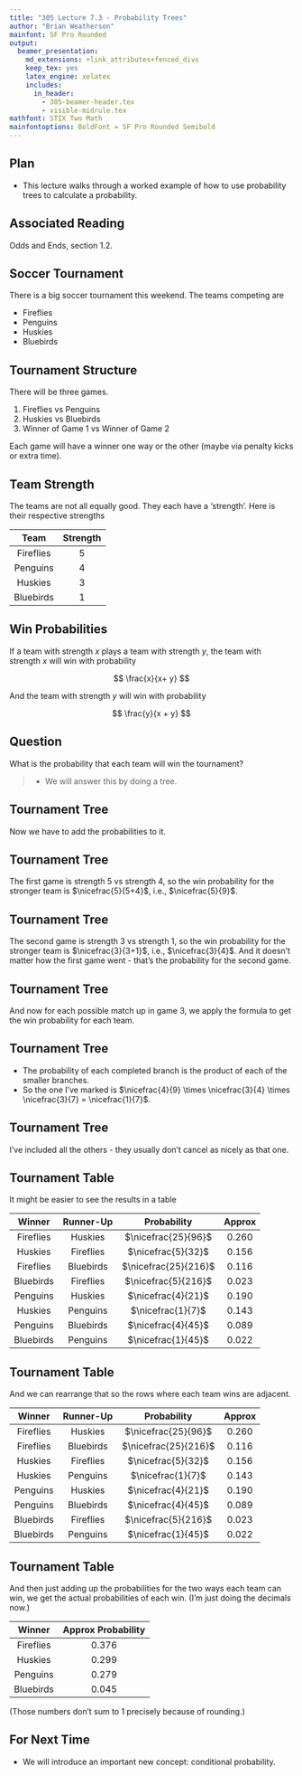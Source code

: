 ```yaml
---
title: "305 Lecture 7.3 - Probability Trees"
author: "Brian Weatherson"
mainfont: SF Pro Rounded
output:
  beamer_presentation:
    md_extensions: +link_attributes+fenced_divs
    keep_tex: yes
    latex_engine: xelatex
    includes:
      in_header: 
        - 305-beamer-header.tex
        - visible-midrule.tex
mathfont: STIX Two Math
mainfontoptions: BoldFont = SF Pro Rounded Semibold
---
```


## Plan

- This lecture walks through a worked example of how to use probability trees to calculate a probability.

## Associated Reading

Odds and Ends, section 1.2.

## Soccer Tournament

There is a big soccer tournament this weekend. The teams competing are

- Fireflies
- Penguins
- Huskies
- Bluebirds

## Tournament Structure

There will be three games.

1. Fireflies vs Penguins
2. Huskies vs Bluebirds
3. Winner of Game 1 vs Winner of Game 2

Each game will have a winner one way or the other (maybe via penalty kicks or extra time).

## Team Strength

The teams are not all equally good. They each have a 'strength'. Here is their respective strengths

 Team        Strength
----------- ---------- 
 Fireflies      5
 Penguins       4
 Huskies        3
 Bluebirds      1

## Win Probabilities

If a team with strength $x$ plays a team with strength $y$, the team with strength $x$ will win with probability

$$
\frac{x}{x+ y}
$$

\bigskip

And the team with strength $y$ will win with probability

$$
\frac{y}{x + y}
$$

## Question

What is the probability that each team will win the tournament?

> - We will answer this by doing a tree.

## Tournament Tree {.fragile}

\newcommand{\pictext}[3]{
\put(#1, #2){\makebox(0, 0)[b]{#3}}}
\setlength{\unitlength}{0.9pt}
\begin{picture}(350, 150)
\pictext{175}{0}{G1}
\put(175, 12){\circle{4}}\put(173, 13){\line(-2, 1){69}}
\put(177, 13){\line(2, 1){69}}
\pictext{135}{20}{F}
\pictext{215}{20}{P}
\pictext{105}{33}{G2}
\put(105, 47){\circle*{4}}
\put(105, 47){\line(-1, 1){35}}
\put(105, 47){\line(1, 1){35}}
\pictext{80}{55}{H}
\pictext{130}{55}{B}
\pictext{245}{33}{G2}
\put(245, 47){\circle*{4}}
\put(245, 47){\line(-1, 1){35}}
\put(245, 47){\line(1, 1){35}}
\pictext{220}{55}{H}
\pictext{270}{55}{B}
\pictext{70}{66}{G3}
\put(70, 82){\circle*{4}}
\put(70, 82){\line(-1, 2){20}}
%\pictext{50}{125}{$\mathpzc{L}$}
\put(70, 82){\line(1, 2){20}}
%\pictext{90}{125}{$\mathpzc{L}$}
\pictext{55}{95}{F}
\pictext{85}{95}{H}
\pictext{140}{66}{G3}
\put(140, 82){\circle*{4}}
\put(140, 82){\line(-1, 2){20}}
%\pictext{120}{125}{$\mathpzc{L}$}
\put(140, 82){\line(1, 2){20}}
%\pictext{160}{125}{$\mathpzc{W}$}
\pictext{125}{95}{F}
\pictext{155}{95}{B}
\pictext{210}{66}{G3}
\put(210, 82){\circle*{4}}
\put(210, 82){\line(-1, 2){20}}
%\pictext{190}{125}{$\mathpzc{L}$}
\put(210, 82){\line(1, 2){20}}
%\pictext{230}{125}{$\mathpzc{W}$}
\pictext{195}{95}{P}
\pictext{225}{95}{H}
\pictext{280}{66}{G3}
\put(280, 82){\circle*{4}}
\put(280, 82){\line(-1, 2){20}}
%\pictext{260}{125}{$\mathpzc{W}$}
\put(280, 82){\line(1, 2){20}}
%\pictext{300}{125}{$\mathpzc{L}$}
\pictext{265}{95}{P}
\pictext{295}{95}{B}
\end{picture}

\pause

Now we have to add the probabilities to it.

## Tournament Tree {.fragile}

\setlength{\unitlength}{0.9pt}
\begin{picture}(350, 150)
\pictext{175}{0}{G1}
\put(175, 12){\circle{4}}\put(173, 13){\line(-2, 1){69}}
\put(177, 13){\line(2, 1){69}}
\pictext{135}{20}{F}
\pictext{135}{8}{$\nicefrac{5}{9}$}
\pictext{215}{20}{P}
\pictext{215}{8}{$\nicefrac{4}{9}$}
\pictext{105}{33}{G2}
\put(105, 47){\circle*{4}}
\put(105, 47){\line(-1, 1){35}}
\put(105, 47){\line(1, 1){35}}
\pictext{80}{55}{H}
\pictext{130}{55}{B}
\pictext{245}{33}{G2}
\put(245, 47){\circle*{4}}
\put(245, 47){\line(-1, 1){35}}
\put(245, 47){\line(1, 1){35}}
\pictext{220}{55}{H}
\pictext{270}{55}{B}
\pictext{70}{66}{G3}
\put(70, 82){\circle*{4}}
\put(70, 82){\line(-1, 2){20}}
%\pictext{50}{125}{$\mathpzc{L}$}
\put(70, 82){\line(1, 2){20}}
%\pictext{90}{125}{$\mathpzc{L}$}
\pictext{55}{95}{F}
\pictext{85}{95}{H}
\pictext{140}{66}{G3}
\put(140, 82){\circle*{4}}
\put(140, 82){\line(-1, 2){20}}
%\pictext{120}{125}{$\mathpzc{L}$}
\put(140, 82){\line(1, 2){20}}
%\pictext{160}{125}{$\mathpzc{W}$}
\pictext{125}{95}{F}
\pictext{155}{95}{B}
\pictext{210}{66}{G3}
\put(210, 82){\circle*{4}}
\put(210, 82){\line(-1, 2){20}}
%\pictext{190}{125}{$\mathpzc{L}$}
\put(210, 82){\line(1, 2){20}}
%\pictext{230}{125}{$\mathpzc{W}$}
\pictext{195}{95}{P}
\pictext{225}{95}{H}
\pictext{280}{66}{G3}
\put(280, 82){\circle*{4}}
\put(280, 82){\line(-1, 2){20}}
%\pictext{260}{125}{$\mathpzc{W}$}
\put(280, 82){\line(1, 2){20}}
%\pictext{300}{125}{$\mathpzc{L}$}
\pictext{265}{95}{P}
\pictext{295}{95}{B}
\end{picture}

The first game is strength 5 vs strength 4, so the win probability for the stronger team is $\nicefrac{5}{5+4}$, i.e., $\nicefrac{5}{9}$.

## Tournament Tree {.fragile}

\setlength{\unitlength}{0.9pt}
\begin{picture}(350, 150)
\pictext{175}{0}{G1}
\put(175, 12){\circle{4}}\put(173, 13){\line(-2, 1){69}}
\put(177, 13){\line(2, 1){69}}
\pictext{135}{20}{F}
\pictext{135}{8}{$\nicefrac{5}{9}$}
\pictext{215}{20}{P}
\pictext{215}{8}{$\nicefrac{4}{9}$}
\pictext{105}{33}{G2}
\put(105, 47){\circle*{4}}
\put(105, 47){\line(-1, 1){35}}
\put(105, 47){\line(1, 1){35}}
\pictext{80}{55}{H}
\pictext{80}{43}{$\nicefrac{3}{4}$}
\pictext{130}{55}{B}
\pictext{130}{43}{$\nicefrac{1}{4}$}
\pictext{245}{33}{G2}
\put(245, 47){\circle*{4}}
\put(245, 47){\line(-1, 1){35}}
\put(245, 47){\line(1, 1){35}}
\pictext{220}{55}{H}
\pictext{220}{43}{$\nicefrac{3}{4}$}
\pictext{270}{55}{B}
\pictext{270}{43}{$\nicefrac{1}{4}$}
\pictext{70}{66}{G3}
\put(70, 82){\circle*{4}}
\put(70, 82){\line(-1, 2){20}}
%\pictext{50}{125}{$\mathpzc{L}$}
\put(70, 82){\line(1, 2){20}}
%\pictext{90}{125}{$\mathpzc{L}$}
\pictext{55}{95}{F}
\pictext{85}{95}{H}
\pictext{140}{66}{G3}
\put(140, 82){\circle*{4}}
\put(140, 82){\line(-1, 2){20}}
%\pictext{120}{125}{$\mathpzc{L}$}
\put(140, 82){\line(1, 2){20}}
%\pictext{160}{125}{$\mathpzc{W}$}
\pictext{125}{95}{F}
\pictext{155}{95}{B}
\pictext{210}{66}{G3}
\put(210, 82){\circle*{4}}
\put(210, 82){\line(-1, 2){20}}
%\pictext{190}{125}{$\mathpzc{L}$}
\put(210, 82){\line(1, 2){20}}
%\pictext{230}{125}{$\mathpzc{W}$}
\pictext{195}{95}{P}
\pictext{225}{95}{H}
\pictext{280}{66}{G3}
\put(280, 82){\circle*{4}}
\put(280, 82){\line(-1, 2){20}}
%\pictext{260}{125}{$\mathpzc{W}$}
\put(280, 82){\line(1, 2){20}}
%\pictext{300}{125}{$\mathpzc{L}$}
\pictext{265}{95}{P}
\pictext{295}{95}{B}
\end{picture}

The second game is strength 3 vs strength 1, so the win probability for the stronger team is $\nicefrac{3}{3+1}$, i.e., $\nicefrac{3}{4}$. And it doesn't matter how the first game went - that's the probability for the second game.

## Tournament Tree {.fragile}

\setlength{\unitlength}{0.9pt}
\begin{picture}(350, 150)
\pictext{175}{0}{G1}
\put(175, 12){\circle{4}}\put(173, 13){\line(-2, 1){69}}
\put(177, 13){\line(2, 1){69}}
\pictext{135}{20}{F}
\pictext{135}{8}{$\nicefrac{5}{9}$}
\pictext{215}{20}{P}
\pictext{215}{8}{$\nicefrac{4}{9}$}
\pictext{105}{33}{G2}
\put(105, 47){\circle*{4}}
\put(105, 47){\line(-1, 1){35}}
\put(105, 47){\line(1, 1){35}}
\pictext{80}{55}{H}
\pictext{80}{43}{$\nicefrac{3}{4}$}
\pictext{130}{55}{B}
\pictext{130}{43}{$\nicefrac{1}{4}$}
\pictext{245}{33}{G2}
\put(245, 47){\circle*{4}}
\put(245, 47){\line(-1, 1){35}}
\put(245, 47){\line(1, 1){35}}
\pictext{220}{55}{H}
\pictext{220}{43}{$\nicefrac{3}{4}$}
\pictext{270}{55}{B}
\pictext{270}{43}{$\nicefrac{1}{4}$}
\pictext{70}{66}{G3}
\put(70, 82){\circle*{4}}
\put(70, 82){\line(-1, 2){20}}
%\pictext{50}{125}{$\mathpzc{L}$}
\put(70, 82){\line(1, 2){20}}
%\pictext{90}{125}{$\mathpzc{L}$}
\pictext{55}{95}{F}
\pictext{55}{83}{$\nicefrac{5}{8}$}
\pictext{85}{95}{H}
\pictext{85}{83}{$\nicefrac{3}{8}$}
\pictext{140}{66}{G3}
\put(140, 82){\circle*{4}}
\put(140, 82){\line(-1, 2){20}}
%\pictext{120}{125}{$\mathpzc{L}$}
\put(140, 82){\line(1, 2){20}}
%\pictext{160}{125}{$\mathpzc{W}$}
\pictext{125}{95}{F}
\pictext{125}{83}{$\nicefrac{5}{6}$}
\pictext{155}{95}{B}
\pictext{155}{83}{$\nicefrac{1}{6}$}
\pictext{210}{66}{G3}
\put(210, 82){\circle*{4}}
\put(210, 82){\line(-1, 2){20}}
%\pictext{190}{125}{$\mathpzc{L}$}
\put(210, 82){\line(1, 2){20}}
%\pictext{230}{125}{$\mathpzc{W}$}
\pictext{195}{95}{P}
\pictext{195}{83}{$\nicefrac{4}{7}$}
\pictext{225}{95}{H}
\pictext{225}{83}{$\nicefrac{3}{7}$}
\pictext{280}{66}{G3}
\put(280, 82){\circle*{4}}
\put(280, 82){\line(-1, 2){20}}
%\pictext{260}{125}{$\mathpzc{W}$}
\put(280, 82){\line(1, 2){20}}
%\pictext{300}{125}{$\mathpzc{L}$}
\pictext{265}{95}{P}
\pictext{265}{83}{$\nicefrac{4}{5}$}
\pictext{295}{95}{B}
\pictext{295}{83}{$\nicefrac{1}{5}$}
\end{picture}

And now for each possible match up in game 3, we apply the formula to get the win probability for each team.

## Tournament Tree {.fragile}

\setlength{\unitlength}{0.9pt}
\begin{picture}(350, 150)
\pictext{175}{0}{G1}
\put(175, 12){\circle{4}}\put(173, 13){\line(-2, 1){69}}
\put(177, 13){\line(2, 1){69}}
\pictext{135}{20}{F}
\pictext{135}{8}{$\nicefrac{5}{9}$}
\pictext{215}{20}{P}
\pictext{215}{8}{$\nicefrac{4}{9}$}
\pictext{105}{33}{G2}
\put(105, 47){\circle*{4}}
\put(105, 47){\line(-1, 1){35}}
\put(105, 47){\line(1, 1){35}}
\pictext{80}{55}{H}
\pictext{80}{43}{$\nicefrac{3}{4}$}
\pictext{130}{55}{B}
\pictext{130}{43}{$\nicefrac{1}{4}$}
\pictext{245}{33}{G2}
\put(245, 47){\circle*{4}}
\put(245, 47){\line(-1, 1){35}}
\put(245, 47){\line(1, 1){35}}
\pictext{220}{55}{H}
\pictext{220}{43}{$\nicefrac{3}{4}$}
\pictext{270}{55}{B}
\pictext{270}{43}{$\nicefrac{1}{4}$}
\pictext{70}{66}{G3}
\put(70, 82){\circle*{4}}
\put(70, 82){\line(-1, 2){20}}
%\pictext{50}{125}{$\mathpzc{L}$}
\put(70, 82){\line(1, 2){20}}
%\pictext{90}{125}{$\mathpzc{L}$}
\pictext{55}{95}{F}
\pictext{55}{83}{$\nicefrac{5}{8}$}
\pictext{85}{95}{H}
\pictext{85}{83}{$\nicefrac{3}{8}$}
\pictext{140}{66}{G3}
\put(140, 82){\circle*{4}}
\put(140, 82){\line(-1, 2){20}}
%\pictext{120}{125}{$\mathpzc{L}$}
\put(140, 82){\line(1, 2){20}}
%\pictext{160}{125}{$\mathpzc{W}$}
\pictext{125}{95}{F}
\pictext{125}{83}{$\nicefrac{5}{6}$}
\pictext{155}{95}{B}
\pictext{155}{83}{$\nicefrac{1}{6}$}
\pictext{210}{66}{G3}
\put(210, 82){\circle*{4}}
\put(210, 82){\line(-1, 2){20}}
%\pictext{190}{125}{$\mathpzc{L}$}
\put(210, 82){\line(1, 2){20}}
\pictext{230}{125}{$\nicefrac{1}{7}$}
\pictext{195}{95}{P}
\pictext{195}{83}{$\nicefrac{4}{7}$}
\pictext{225}{95}{H}
\pictext{225}{83}{$\nicefrac{3}{7}$}
\pictext{280}{66}{G3}
\put(280, 82){\circle*{4}}
\put(280, 82){\line(-1, 2){20}}
%\pictext{260}{125}{$\mathpzc{W}$}
\put(280, 82){\line(1, 2){20}}
%\pictext{300}{125}{$\mathpzc{L}$}
\pictext{265}{95}{P}
\pictext{265}{83}{$\nicefrac{4}{5}$}
\pictext{295}{95}{B}
\pictext{295}{83}{$\nicefrac{1}{5}$}
\end{picture}

- The probability of each completed branch is the product of each of the smaller branches.
- So the one I've marked is $\nicefrac{4}{9} \times \nicefrac{3}{4} \times \nicefrac{3}{7} = \nicefrac{1}{7}$.

## Tournament Tree {.fragile}

\setlength{\unitlength}{0.9pt}
\begin{picture}(350, 150)
\pictext{175}{0}{G1}
\put(175, 12){\circle{4}}\put(173, 13){\line(-2, 1){69}}
\put(177, 13){\line(2, 1){69}}
\pictext{135}{20}{F}
\pictext{135}{8}{$\nicefrac{5}{9}$}
\pictext{215}{20}{P}
\pictext{215}{8}{$\nicefrac{4}{9}$}
\pictext{105}{33}{G2}
\put(105, 47){\circle*{4}}
\put(105, 47){\line(-1, 1){35}}
\put(105, 47){\line(1, 1){35}}
\pictext{80}{55}{H}
\pictext{80}{43}{$\nicefrac{3}{4}$}
\pictext{130}{55}{B}
\pictext{130}{43}{$\nicefrac{1}{4}$}
\pictext{245}{33}{G2}
\put(245, 47){\circle*{4}}
\put(245, 47){\line(-1, 1){35}}
\put(245, 47){\line(1, 1){35}}
\pictext{220}{55}{H}
\pictext{220}{43}{$\nicefrac{3}{4}$}
\pictext{270}{55}{B}
\pictext{270}{43}{$\nicefrac{1}{4}$}
\pictext{70}{66}{G3}
\put(70, 82){\circle*{4}}
\put(70, 82){\line(-1, 2){20}}
\pictext{50}{125}{$\nicefrac{25}{96}$}
\put(70, 82){\line(1, 2){20}}
\pictext{90}{125}{$\nicefrac{5}{32}$}
\pictext{55}{95}{F}
\pictext{55}{83}{$\nicefrac{5}{8}$}
\pictext{85}{95}{H}
\pictext{85}{83}{$\nicefrac{3}{8}$}
\pictext{140}{66}{G3}
\put(140, 82){\circle*{4}}
\put(140, 82){\line(-1, 2){20}}
\pictext{120}{125}{$\nicefrac{25}{216}$}
\put(140, 82){\line(1, 2){20}}
\pictext{160}{125}{$\nicefrac{5}{216}$}
\pictext{125}{95}{F}
\pictext{125}{83}{$\nicefrac{5}{6}$}
\pictext{155}{95}{B}
\pictext{155}{83}{$\nicefrac{1}{6}$}
\pictext{210}{66}{G3}
\put(210, 82){\circle*{4}}
\put(210, 82){\line(-1, 2){20}}
\pictext{190}{125}{$\nicefrac{4}{21}$}
\put(210, 82){\line(1, 2){20}}
\pictext{230}{125}{$\nicefrac{1}{7}$}
\pictext{195}{95}{P}
\pictext{195}{83}{$\nicefrac{4}{7}$}
\pictext{225}{95}{H}
\pictext{225}{83}{$\nicefrac{3}{7}$}
\pictext{280}{66}{G3}
\put(280, 82){\circle*{4}}
\put(280, 82){\line(-1, 2){20}}
\pictext{260}{125}{$\nicefrac{4}{45}$}
\put(280, 82){\line(1, 2){20}}
\pictext{300}{125}{$\nicefrac{1}{45}$}
\pictext{265}{95}{P}
\pictext{265}{83}{$\nicefrac{4}{5}$}
\pictext{295}{95}{B}
\pictext{295}{83}{$\nicefrac{1}{5}$}
\end{picture}

I've included all the others - they usually don't cancel as nicely as that one.

## Tournament Table

It might be easier to see the results in a table

  Winner     Runner-Up   Probability             Approx
----------- ----------- ---------------------- ------------
 Fireflies   Huskies     $\nicefrac{25}{96}$     0.260
 Huskies     Fireflies   $\nicefrac{5}{32}$      0.156
 Fireflies   Bluebirds   $\nicefrac{25}{216}$    0.116
 Bluebirds   Fireflies   $\nicefrac{5}{216}$     0.023
 Penguins    Huskies     $\nicefrac{4}{21}$      0.190
 Huskies     Penguins    $\nicefrac{1}{7}$       0.143
 Penguins    Bluebirds   $\nicefrac{4}{45}$      0.089
 Bluebirds   Penguins    $\nicefrac{1}{45}$      0.022 
 
## Tournament Table

And we can rearrange that so the rows where each team wins are adjacent.

  Winner     Runner-Up   Probability             Approx
----------- ----------- ---------------------- ------------
 Fireflies   Huskies     $\nicefrac{25}{96}$     0.260
 Fireflies   Bluebirds   $\nicefrac{25}{216}$    0.116
 Huskies     Fireflies   $\nicefrac{5}{32}$      0.156
 Huskies     Penguins    $\nicefrac{1}{7}$       0.143
 Penguins    Huskies     $\nicefrac{4}{21}$      0.190
 Penguins    Bluebirds   $\nicefrac{4}{45}$      0.089
 Bluebirds   Fireflies   $\nicefrac{5}{216}$     0.023
 Bluebirds   Penguins    $\nicefrac{1}{45}$      0.022 

## Tournament Table

And then just adding up the probabilities for the two ways each team can win, we get the actual probabilities of each win. (I'm just doing the decimals now.)

  Winner     Approx Probability
----------- --------------------
 Fireflies          0.376
 Huskies            0.299
 Penguins           0.279
 Bluebirds          0.045
 
(Those numbers don't sum to 1 precisely because of rounding.)

## For Next Time

- We will introduce an important new concept: conditional probability.
